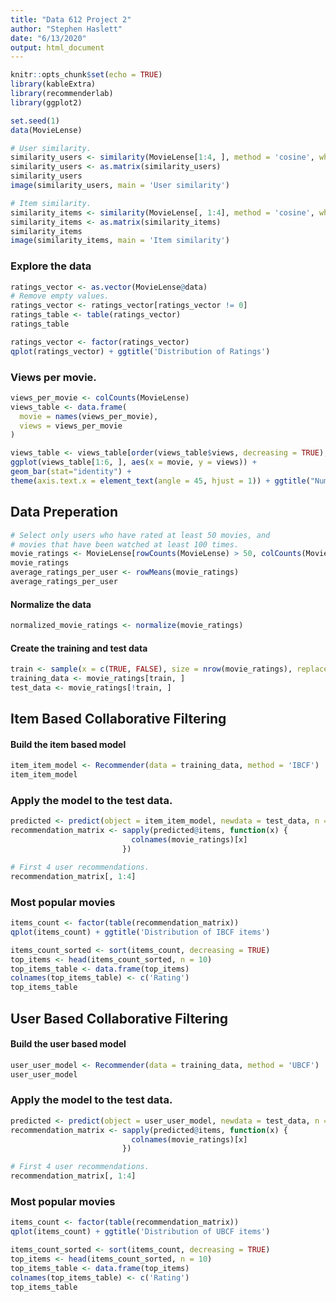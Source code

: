 ```yaml
---
title: "Data 612 Project 2"
author: "Stephen Haslett"
date: "6/13/2020"
output: html_document
---
```


```r
knitr::opts_chunk$set(echo = TRUE)
library(kableExtra)
library(recommenderlab)
library(ggplot2)

set.seed(1)
data(MovieLense)
```

```r
# User similarity.
similarity_users <- similarity(MovieLense[1:4, ], method = 'cosine', which = 'users')
similarity_users <- as.matrix(similarity_users)
similarity_users
image(similarity_users, main = 'User similarity')
```


```r
# Item similarity.
similarity_items <- similarity(MovieLense[, 1:4], method = 'cosine', which = 'items')
similarity_items <- as.matrix(similarity_items)
similarity_items
image(similarity_items, main = 'Item similarity')
```



### Explore the data
```r
ratings_vector <- as.vector(MovieLense@data)
# Remove empty values.
ratings_vector <- ratings_vector[ratings_vector != 0]
ratings_table <- table(ratings_vector)
ratings_table


```


```r
ratings_vector <- factor(ratings_vector)
qplot(ratings_vector) + ggtitle('Distribution of Ratings')
```


### Views per movie.
```r
views_per_movie <- colCounts(MovieLense)
views_table <- data.frame(
  movie = names(views_per_movie),
  views = views_per_movie
)

views_table <- views_table[order(views_table$views, decreasing = TRUE), ]
ggplot(views_table[1:6, ], aes(x = movie, y = views)) +
geom_bar(stat="identity") +
theme(axis.text.x = element_text(angle = 45, hjust = 1)) + ggtitle("Number of views of the top movies")

```


## Data Preperation
```r
# Select only users who have rated at least 50 movies, and
# movies that have been watched at least 100 times.
movie_ratings <- MovieLense[rowCounts(MovieLense) > 50, colCounts(MovieLense) > 100]
movie_ratings
average_ratings_per_user <- rowMeans(movie_ratings)
average_ratings_per_user
```


#### Normalize the data
```r
normalized_movie_ratings <- normalize(movie_ratings)
```


#### Create the training and test data
```r
train <- sample(x = c(TRUE, FALSE), size = nrow(movie_ratings), replace =TRUE, prob = c(0.8, 0.2))
training_data <- movie_ratings[train, ]
test_data <- movie_ratings[!train, ]
```


## Item Based Collaborative Filtering

#### Build the item based model
```r
item_item_model <- Recommender(data = training_data, method = 'IBCF')
item_item_model
```


### Apply the model to the test data.
```r
predicted <- predict(object = item_item_model, newdata = test_data, n = 6)
recommendation_matrix <- sapply(predicted@items, function(x) {
                           colnames(movie_ratings)[x]
                         })

# First 4 user recommendations.
recommendation_matrix[, 1:4]
```


### Most popular movies
```r
items_count <- factor(table(recommendation_matrix))
qplot(items_count) + ggtitle('Distribution of IBCF items')
```

```r
items_count_sorted <- sort(items_count, decreasing = TRUE)
top_items <- head(items_count_sorted, n = 10)
top_items_table <- data.frame(top_items)
colnames(top_items_table) <- c('Rating')
top_items_table
```


## User Based Collaborative Filtering

#### Build the user based model
```r
user_user_model <- Recommender(data = training_data, method = 'UBCF')
user_user_model
```

### Apply the model to the test data.
```r
predicted <- predict(object = user_user_model, newdata = test_data, n = 6)
recommendation_matrix <- sapply(predicted@items, function(x) {
                           colnames(movie_ratings)[x]
                         })

# First 4 user recommendations.
recommendation_matrix[, 1:4]
```

### Most popular movies
```r
items_count <- factor(table(recommendation_matrix))
qplot(items_count) + ggtitle('Distribution of UBCF items')
```

```r
items_count_sorted <- sort(items_count, decreasing = TRUE)
top_items <- head(items_count_sorted, n = 10)
top_items_table <- data.frame(top_items)
colnames(top_items_table) <- c('Rating')
top_items_table
```
